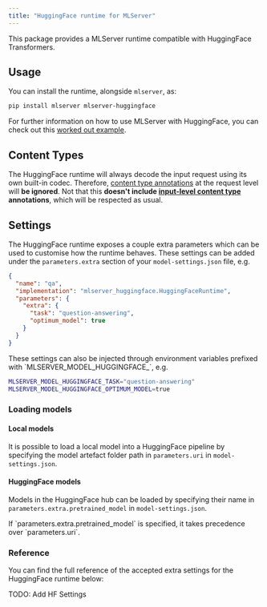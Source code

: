 ```yaml
---
title: "HuggingFace runtime for MLServer"
---
```


This package provides a MLServer runtime compatible with HuggingFace Transformers.

## Usage

You can install the runtime, alongside `mlserver`, as:

```bash
pip install mlserver mlserver-huggingface
```

For further information on how to use MLServer with HuggingFace, you can check
out this [worked out example](../../docs/examples/huggingface/README.md).

## Content Types

The HuggingFace runtime will always decode the input request using its own
built-in codec.
Therefore, [content type annotations](../../docs/user-guide/content-type) at
the request level will **be ignored**.
Not that this **doesn't include [input-level content
type](../../docs/user-guide/content-type#Codecs) annotations**, which will be
respected as usual.

## Settings

The HuggingFace runtime exposes a couple extra parameters which can be used to
customise how the runtime behaves.
These settings can be added under the `parameters.extra` section of your
`model-settings.json` file, e.g.

```json
{
  "name": "qa",
  "implementation": "mlserver_huggingface.HuggingFaceRuntime",
  "parameters": {
    "extra": {
      "task": "question-answering",
      "optimum_model": true
    }
  }
}
```

<Note>
These settings can also be injected through environment variables prefixed with `MLSERVER_MODEL_HUGGINGFACE_`, e.g.

```bash
MLSERVER_MODEL_HUGGINGFACE_TASK="question-answering"
MLSERVER_MODEL_HUGGINGFACE_OPTIMUM_MODEL=true
```
</Note>

### Loading models
#### Local models
It is possible to load a local model into a HuggingFace pipeline by specifying the model artefact folder path in `parameters.uri` in `model-settings.json`.

#### HuggingFace models
Models in the HuggingFace hub can be loaded by specifying their name in `parameters.extra.pretrained_model` in `model-settings.json`.

<Note>
If `parameters.extra.pretrained_model` is specified, it takes precedence over `parameters.uri`.
</Note>

### Reference

You can find the full reference of the accepted extra settings for the
HuggingFace runtime below:

TODO: Add HF Settings
